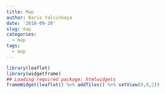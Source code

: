 ```yaml
---
title: Map
author: Baris Yalcinkaya
date: '2018-09-20'
slug: map
categories:
  - map
tags:
  - map
---
```


```r
library(leaflet)
library(widgetframe)
## Loading required package: htmlwidgets
frameWidget(leaflet() %>% addTiles() %>% setView(0,0,2))

```

